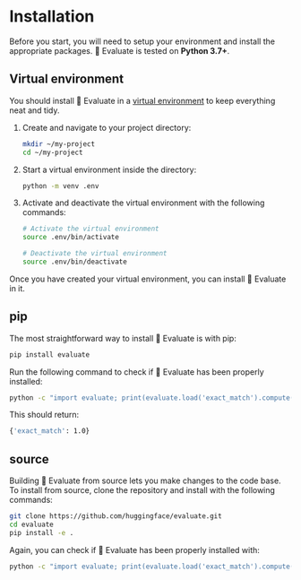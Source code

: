 # Installation

Before you start, you will need to setup your environment and install the appropriate packages. 🤗 Evaluate is tested on **Python 3.7+**.

## Virtual environment

You should install 🤗 Evaluate in a [virtual environment](https://docs.python.org/3/library/venv.html) to keep everything neat and tidy.

1. Create and navigate to your project directory:

   ```bash
   mkdir ~/my-project
   cd ~/my-project
   ```

2. Start a virtual environment inside the directory:

   ```bash
   python -m venv .env
   ```

3. Activate and deactivate the virtual environment with the following commands:

   ```bash
   # Activate the virtual environment
   source .env/bin/activate
   
   # Deactivate the virtual environment
   source .env/bin/deactivate
   ```

Once you have created your virtual environment, you can install 🤗 Evaluate in it.

## pip

The most straightforward way to install 🤗 Evaluate is with pip:

```bash
pip install evaluate
```

Run the following command to check if 🤗 Evaluate has been properly installed:

```bash
python -c "import evaluate; print(evaluate.load('exact_match').compute(references=['hello'], predictions=['hello']))"
```

This should return:

```bash
{'exact_match': 1.0}
```

## source

Building 🤗 Evaluate from source lets you make changes to the code base. To install from source, clone the repository and install with the following commands:

```bash
git clone https://github.com/huggingface/evaluate.git
cd evaluate
pip install -e .
```

Again, you can check if 🤗 Evaluate has been properly installed with:

```bash
python -c "import evaluate; print(evaluate.load('exact_match').compute(references=['hello'], predictions=['hello']))"
```